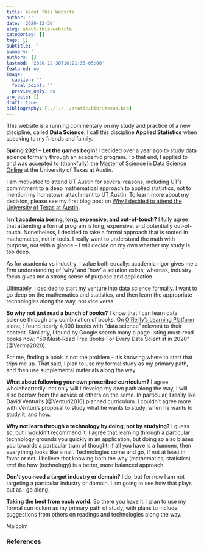 ```yaml
---
title: About This Website
author: ''
date: '2020-12-30'
slug: about-this-website
categories: []
tags: []
subtitle: ''
summary: ''
authors: []
lastmod: '2020-12-30T16:21:33-05:00'
featured: no
image:
  caption: ''
  focal_point: ''
  preview_only: no
projects: []
draft: true
bibliography: [../../../static/bib/utexas.bib]
---
```


This website is a running commentary on my study and practice of a new discipline, called **Data Science**. I call this discipline **Applied Statistics** when speaking to my friends and family.

**Spring 2021 -- Let the games begin!** I decided over a year ago to study data science formally through an academic program. To that end, I applied to and was accepted to (thankfully) the [Master of Science in Data Science Online](http://ms-datascience.utexas.edu/) at the University of Texas at Austin. 

I am motivated to attend UT Austin for several reasons, including UT's commitment to a deep mathematical approach to applied statistics, not to mention my hometown attachment to UT Austin. To learn more about my decision, please see my first blog post on [Why I decided to attend the University of Texas at Austin](/post/why-i-decided-to-attend-the-university-of-texas-at-austin/).

**Isn't academia boring, long, expensive, and out-of-touch?** I fully agree that attending a formal program is long, expensive, and potentially out-of-touch. Nonetheless, I decided to take a formal approach that is rooted in mathematics, not in tools. I really want to understand the math with purpose, not with a glance -- I will decide on my own whether my study is too deep.  

As for academia vs industry, I value both equally: academic rigor gives me a firm understanding of 'why' and 'how' a solution exists; whereas, industry focus gives me a strong sense of purpose and application.

Ultimately, I decided to start my venture into data science formally. I want to go deep on the mathematics and statistics, and then learn the appropriate technologies along the way, not vice versa.

**So why not just read a bunch of books?** I know that I can learn data science through any combination of books. On [O'Reilly's Learning Platform](https://www.oreilly.com/) alone, I found nearly 4,000 books with "data science" relevant to their content. Similarly, I found by Google search many a page listing must-read books now: "50 Must-Read Free Books For Every Data Scientist in 2020" [@Verma2020]. 

For me, finding a book is not the problem -- it's knowing where to start that trips me up. That said, I plan to use my formal study as my primary path, and then use supplemental materials along the way.

**What about following your own prescribed curriculum?** I agree wholeheartedly: not only will I develop my *own* path along the way, I will also borrow from the advice of others on the same. In particular, I really like David Venturi's [@Venturi2016] planned curriculum. I couldn't agree more with Venturi's proposal to study what he wants to study, when he wants to study it, and how.

**Why not learn through a technology by doing, not by studying?** I guess so, but I wouldn't recommend it. I agree that learning through a particular technology grounds you quickly in an application, but doing so also biases you towards a particular train of thought: if all you have is a hammer, then everything looks like a nail. Technologies come and go, if not at least in favor or not. I believe that knowing both the why (mathematics, statistics) *and* the how (technology) is a better, more balanced approach.

**Don't you need a target industry or domain?** I do, but for now I am not targeting a particular industry or domain. I am going to see how that plays out as I go along.

**Taking the best from each world.** So there you have it. I plan to use my formal curriculum as my primary path of study, with plans to include suggestions from others on readings and technologies along the way. 

Malcolm

### References
